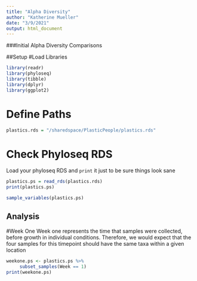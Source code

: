 ```yaml
---
title: "Alpha Diversity"
author: "Katherine Mueller"
date: "3/9/2021"
output: html_document
---
```


###Initial Alpha Diversity Comparisons

##Setup
#Load Libraries
```r
library(readr)
library(phyloseq)
library(tibble)
library(dplyr)
library(ggplot2)
```

# Define Paths
```r
plastics.rds = "/sharedspace/PlasticPeople/plastics.rds"
```

# Check Phyloseq RDS
Load your phyloseq RDS and `print` it just to be sure things look sane
```r
plastics.ps = read_rds(plastics.rds)
print(plastics.ps)
```

```r
sample_variables(plastics.ps)
```


## Analysis
#Week One
Week one represents the time that samples were collected, before growth in individual conditions. Therefore, we would expect that the four samples for this timepoint should have the same taxa within a given location

```r
weekone.ps <- plastics.ps %>%
     subset_samples(Week == 1)
print(weekone.ps)
```

